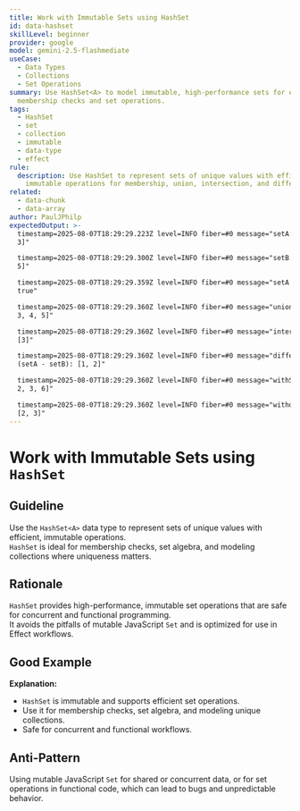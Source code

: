 ```yaml
---
title: Work with Immutable Sets using HashSet
id: data-hashset
skillLevel: beginner
provider: google
model: gemini-2.5-flashmediate
useCase:
  - Data Types
  - Collections
  - Set Operations
summary: Use HashSet<A> to model immutable, high-performance sets for efficient
  membership checks and set operations.
tags:
  - HashSet
  - set
  - collection
  - immutable
  - data-type
  - effect
rule:
  description: Use HashSet to represent sets of unique values with efficient,
    immutable operations for membership, union, intersection, and difference.
related:
  - data-chunk
  - data-array
author: PaulJPhilp
expectedOutput: >-
  timestamp=2025-08-07T18:29:29.223Z level=INFO fiber=#0 message="setA: [1, 2,
  3]"

  timestamp=2025-08-07T18:29:29.300Z level=INFO fiber=#0 message="setB: [3, 4,
  5]"

  timestamp=2025-08-07T18:29:29.359Z level=INFO fiber=#0 message="setA has 2:
  true"

  timestamp=2025-08-07T18:29:29.360Z level=INFO fiber=#0 message="union: [1, 2,
  3, 4, 5]"

  timestamp=2025-08-07T18:29:29.360Z level=INFO fiber=#0 message="intersection:
  [3]"

  timestamp=2025-08-07T18:29:29.360Z level=INFO fiber=#0 message="difference
  (setA - setB): [1, 2]"

  timestamp=2025-08-07T18:29:29.360Z level=INFO fiber=#0 message="withSix: [1,
  2, 3, 6]"

  timestamp=2025-08-07T18:29:29.360Z level=INFO fiber=#0 message="withoutOne:
  [2, 3]"
---
```


# Work with Immutable Sets using `HashSet`

## Guideline

Use the `HashSet<A>` data type to represent sets of unique values with efficient, immutable operations.  
`HashSet` is ideal for membership checks, set algebra, and modeling collections where uniqueness matters.

## Rationale

`HashSet` provides high-performance, immutable set operations that are safe for concurrent and functional programming.  
It avoids the pitfalls of mutable JavaScript `Set` and is optimized for use in Effect workflows.

## Good Example

<Example path="./src/data-hashset.ts" />

**Explanation:**  
- `HashSet` is immutable and supports efficient set operations.
- Use it for membership checks, set algebra, and modeling unique collections.
- Safe for concurrent and functional workflows.

## Anti-Pattern

Using mutable JavaScript `Set` for shared or concurrent data, or for set operations in functional code, which can lead to bugs and unpredictable behavior.